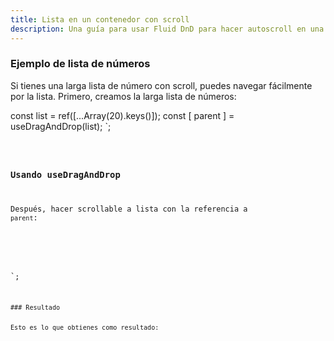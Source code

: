 ```yaml
---
title: Lista en un contenedor con scroll
description: Una guía para usar Fluid DnD para hacer autoscroll en una lista.
---
```



### Ejemplo de lista de números

Si tienes una larga lista de número con scroll, puedes navegar fácilmente por la lista.
Primero, creamos la larga lista de números:

  const list = ref([...Array(20).keys()]);
  const [ parent ] = useDragAndDrop(list);
</script>`;

<Code code={listOfNumbers} lang="vue" />

### Usando useDragAndDrop

Después, hacer scrollable a lista con la referencia a `parent`:


<template>
  <ul ref="parent" class="number-list">
    <li class="number" v-for="(element, index) in list" :index="index">
      {{ element }}
    </li>
  </ul>
</template>
<style>
// ....
.number-list {
    display: block;
    padding-inline: 10px;
    overflow: auto;
    height: 300px;
}

</style>

`;

<Code code={listOfNumberInsideDnD} lang="vue" mark={highlightsDnD} />
### Resultado

Esto es lo que obtienes como resultado:

<div class="p-8 bg-[var(--sl-color-gray-6)] h-96">
  <SingleVerticalListWithAutoscroll client:load />
</div>
